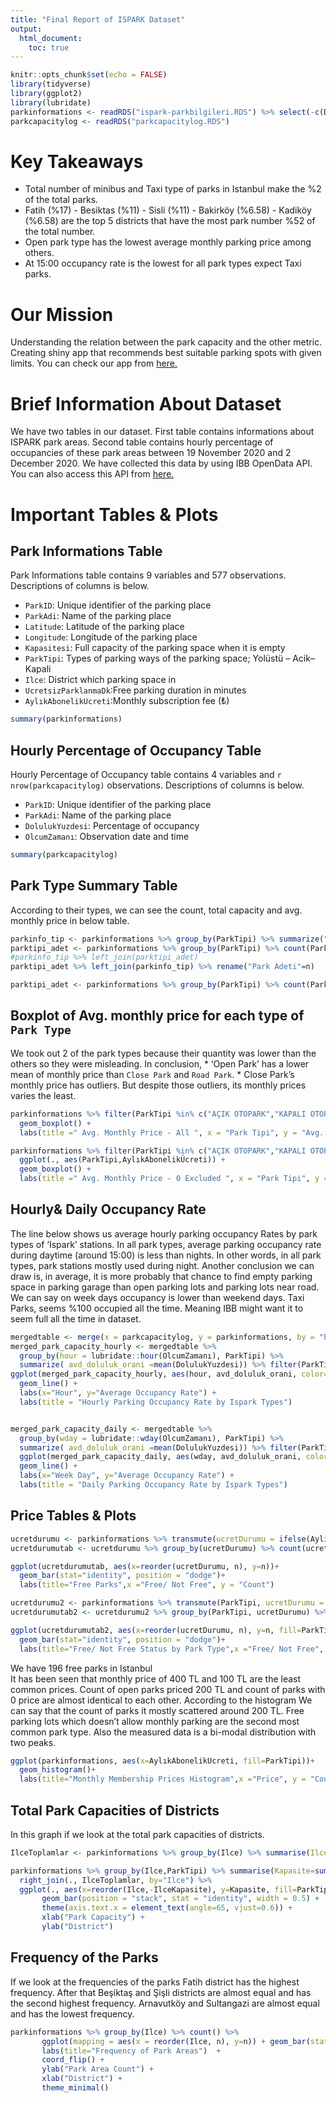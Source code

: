 ```yaml
---
title: "Final Report of ISPARK Dataset"
output:
  html_document: 
    toc: true
---
```


```r
knitr::opts_chunk$set(echo = FALSE)
library(tidyverse)
library(ggplot2)
library(lubridate)
parkinformations <- readRDS("ispark-parkbilgileri.RDS") %>% select(-c(Distance,BosKapasite))
parkcapacitylog <- readRDS("parkcapacitylog.RDS")
```

# Key Takeaways

* Total number of minibus and Taxi type of parks in Istanbul make the %2 of the total parks.
* Fatih (%17) - Besiktas (%11) - Sisli (%11) - Bakirköy (%6.58) - Kadiköy (%6.58) are the top 5 districts that have the most park number %52 of the total number.
* Open park type has the lowest average monthly parking price among others.
* At 15:00 occupancy rate is the lowest for all park types expect Taxi parks.

# Our Mission

Understanding the relation between the park capacity and the other metric. Creating shiny app that recommends best suitable parking spots with given limits. You can check our app from [here.](https://alihan.shinyapps.io/ISPARK-Shiny/)

# Brief Information About Dataset

We have two tables in our dataset. First table contains informations about ISPARK park areas. Second table contains hourly percentage of occupancies of these park areas between 19 November 2020 and 2 December 2020. We have collected this data by using IBB OpenData API. You can also access this API from [here.](https://api.ibb.gov.tr/ispark/Park)

# Important Tables & Plots

## Park Informations Table

Park Informations table contains 9 variables and 577 observations. Descriptions of columns is below.

* `ParkID`: Unique identifier of the parking place
* `ParkAdi`: Name of the parking place
* `Latitude`: Latitude of the parking place
* `Longitude`: Longitude of the parking place
* `Kapasitesi`: Full capacity of the parking space when it is empty
* `ParkTipi`: Types of parking ways of the parking space; Yolüstü – Acik-- Kapali
* `Ilce`: District which parking space in
* `UcretsizParklanmaDk`:Free parking duration in minutes
* `AylıkAbonelikUcreti`:Monthly subscription fee (₺)

```r
summary(parkinformations)
```



## Hourly Percentage of Occupancy Table

Hourly Percentage of Occupancy table contains 4 variables and `r nrow(parkcapacitylog)` observations. Descriptions of columns is below.

* `ParkID`: Unique identifier of the parking place
* `ParkAdi`: Name of the parking place
* `DolulukYuzdesi`: Percentage of occupancy
* `OlcumZamanı`: Observation date and time


```r
summary(parkcapacitylog)
```


## Park Type Summary Table

According to their types, we can see the count, total capacity and avg. monthly price in below table.

```r
parkinfo_tip <- parkinformations %>% group_by(ParkTipi) %>% summarize("Toplam Kapasite"=sum(Kapasitesi), "Ortalama Kapatise"=mean(Kapasitesi), "Ortalama Ücretsiz Park Süresi" = mean(UcretsizParklanmaDk), "Ortalama Aylık Ücret" = mean(AylıkAbonelikÜcreti))
parktipi_adet <- parkinformations %>% group_by(ParkTipi) %>% count(ParkTipi, sort = TRUE)
#parkinfo_tip %>% left_join(parktipi_adet) 
parktipi_adet %>% left_join(parkinfo_tip) %>% rename("Park Adeti"=n) 
```


```r
parktipi_adet <- parkinformations %>% group_by(ParkTipi) %>% count(ParkTipi, sort = TRUE)

```

## Boxplot of Avg. monthly price for each type of `Park Type`

We took out  2 of the park types because their quantity was lower than the others so they were misleading.
In conclusion,
* 'Open Park' has a lower mean of monthly price than `Close Park` and `Road Park`. 
* Close Park's monthly price has outliers. But despite those outliers, its monthly prices varies the least.

```r
parkinformations %>% filter(ParkTipi %in% c("AÇIK OTOPARK","KAPALI OTOPARK","YOL ÜSTÜ")) %>% ggplot(., aes(ParkTipi,AylıkAbonelikÜcreti)) +
  geom_boxplot() +
  labs(title =" Avg. Monthly Price - All ", x = "Park Tipi", y = "Avg. Price") 

parkinformations %>% filter(ParkTipi %in% c("AÇIK OTOPARK","KAPALI OTOPARK","YOL ÜSTÜ")) %>% filter(AylıkAbonelikÜcreti != 0) %>%
  ggplot(., aes(ParkTipi,AylıkAbonelikÜcreti)) +
  geom_boxplot() +
  labs(title =" Avg. Monthly Price - 0 Excluded ", x = "Park Tipi", y = "Avg. Price") 
```

## Hourly& Daily Occupancy Rate

The line below shows us average hourly parking occupancy Rates by park types of ‘Ispark’ stations. In all park types, average parking occupancy rate during daytime (around 15:00) is less than nights. In other words, in all park types, park stations mostly used during night. 
Another conclusion we can draw is, in average, it is more probably that chance to find empty parking space in parking garage than open parking lots and parking lots near road.
We can say on week days occupancy is lower than weekend days.
Taxi Parks, seems %100 occupied all the time. Meaning IBB might want it to seem full all the time in dataset.


```r
mergedtable <- merge(x = parkcapacitylog, y = parkinformations, by = "ParkID", all.x = TRUE)
merged_park_capacity_hourly <- mergedtable %>%
  group_by(hour = lubridate::hour(OlcumZamanı), ParkTipi) %>%
  summarize( avd_doluluk_orani =mean(DolulukYuzdesi)) %>% filter(ParkTipi != "NA")
ggplot(merged_park_capacity_hourly, aes(hour, avd_doluluk_orani, color=ParkTipi)) +
  geom_line() +
  labs(x="Hour", y="Average Occupancy Rate") +
  labs(title = "Hourly Parking Occupancy Rate by Ispark Types")


merged_park_capacity_daily <- mergedtable %>% 
  group_by(wday = lubridate::wday(OlcumZamanı), ParkTipi) %>%
  summarize( avd_doluluk_orani =mean(DolulukYuzdesi)) %>% filter(ParkTipi != "NA")
  ggplot(merged_park_capacity_daily, aes(wday, avd_doluluk_orani, color=ParkTipi)) +
  geom_line() +
  labs(x="Week Day", y="Average Occupancy Rate") +
  labs(title = "Daily Parking Occupancy Rate by Ispark Types")


```


## Price Tables & Plots

```r
ucretdurumu <- parkinformations %>% transmute(ucretDurumu = ifelse(AylıkAbonelikÜcreti == 0,"Free","Not Free"))
ucretdurumutab <- ucretdurumu %>% group_by(ucretDurumu) %>% count(ucretDurumu)

ggplot(ucretdurumutab, aes(x=reorder(ucretDurumu, n), y=n))+
  geom_bar(stat="identity", position = "dodge")+
  labs(title="Free Parks",x ="Free/ Not Free", y = "Count")

ucretdurumu2 <- parkinformations %>% transmute(ParkTipi, ucretDurumu = ifelse(AylıkAbonelikÜcreti == 0,"Free","Not Free"))
ucretdurumutab2 <- ucretdurumu2 %>% group_by(ParkTipi, ucretDurumu) %>% count(ucretDurumu)

ggplot(ucretdurumutab2, aes(x=reorder(ucretDurumu, n), y=n, fill=ParkTipi))+
  geom_bar(stat="identity", position = "dodge")+
  labs(title="Free/ Not Free Status by Park Type",x ="Free/ Not Free", y = "Count")

```

We have 196 free parks in Istanbul  
It has been seen that monthly price of 400 TL and 100 TL are the least common prices. Count of open parks priced 200 TL and   count of parks with 0 price are almost identical to each other. According to the histogram We can say that the count of parks it mostly scattered around 200 TL. Free parking lots which doesn't allow monthly parking are the second most common park type. Also the measured data is a bi-modal distribution with two peaks.


```r
ggplot(parkinformations, aes(x=AylıkAbonelikÜcreti, fill=ParkTipi))+
  geom_histogram()+
  labs(title="Monthly Membership Prices Histogram",x ="Price", y = "Count")
```

## Total Park Capacities of Districts 

In this graph if we look at the total park capacities of districts.

```r
IlceToplamlar <- parkinformations %>% group_by(Ilce) %>% summarise(IlceKapasite=sum(Kapasitesi))

parkinformations %>% group_by(Ilce,ParkTipi) %>% summarise(Kapasite=sum(Kapasitesi)) %>% 
  right_join(., IlceToplamlar, by="Ilce") %>% 
  ggplot(., aes(x=reorder(Ilce,-IlceKapasite), y=Kapasite, fill=ParkTipi)) +
       geom_bar(position = "stack", stat = "identity", width = 0.5) +
       theme(axis.text.x = element_text(angle=65, vjust=0.6)) +
       xlab("Park Capacity") +
       ylab("District")

```

## Frequency of the Parks

If we look at the frequencies of the parks Fatih district has the highest frequency. After that Beşiktaş and Şişli districts are almost equal and has the second highest frequency. Arnavutköy and Sultangazi are almost equal and has the lowest frequency.

```r
parkinformations %>% group_by(Ilce) %>% count() %>% 
       ggplot(mapping = aes(x = reorder(Ilce, n), y=n)) + geom_bar(stat = "identity", fill="green") +
       labs(title="Frequency of Park Areas")  +
       coord_flip() + 
       ylab("Park Area Count") +
       xlab("District") +
       theme_minimal()
  
```



